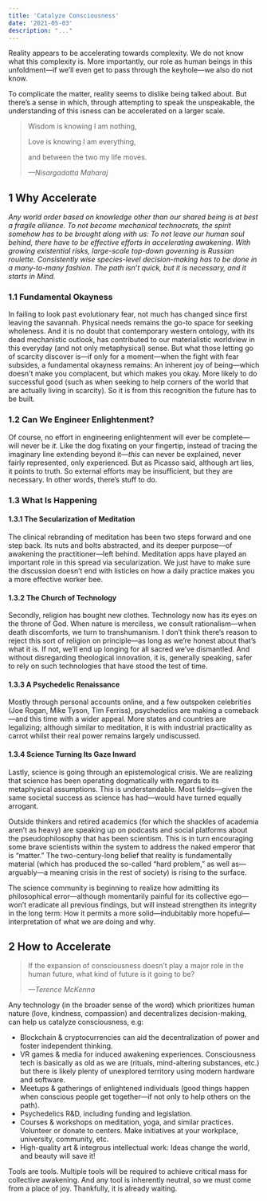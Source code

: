```yaml
---
title: 'Catalyze Consciousness'
date: '2021-05-03'
description: "..."
---
```


Reality appears to be accelerating towards complexity. We do not know what this complexity is. More importantly, our role as human beings in this unfoldment—if we’ll even get to pass through the keyhole—we also do not know.

To complicate the matter, reality seems to dislike being talked about. But there’s a sense in which, through attempting to speak the unspeakable, the understanding of this isness can be accelerated on a larger scale.

> Wisdom is knowing I am nothing,
>
> Love is knowing I am everything,
>
> and between the two my life moves.
>
> <cite>—Nisargadatta Maharaj</cite>

## 1 Why Accelerate

_Any world order based on knowledge other than our shared being is at best a fragile alliance. To not become mechanical technocrats, the spirit somehow has to be brought along with us: To not leave our human soul behind, there have to be effective efforts in accelerating awakening. With growing existential risks, large-scale top-down governing is Russian roulette. Consistently wise species-level decision-making has to be done in a many-to-many fashion. The path isn’t quick, but it is necessary, and it starts in Mind._

### 1.1 Fundamental Okayness

In failing to look past evolutionary fear, not much has changed since first leaving the savannah. Physical needs remains the go-to space for seeking wholeness. And it is no doubt that contemporary western ontology, with its dead mechanistic outlook, has contributed to our materialistic worldview in this everyday (and not only metaphysical) sense. But what those letting go of scarcity discover is—if only for a moment—when the fight with fear subsides, a fundamental okayness remains: An inherent joy of being—which doesn't make you complacent, but which makes you okay. More likely to do successful good (such as when seeking to help corners of the world that are actually living in scarcity). So it is from this recognition the future has to be built.

### 1.2 Can We Engineer Enlightenment?

Of course, no effort in engineering enlightenment will ever be complete—will never be _it._ Like the dog fixating on your fingertip, instead of tracing the imaginary line extending beyond it—_this_ can never be explained, never fairly represented, only experienced. But as Picasso said, although art lies, it points to truth. So external efforts may be insufficient, but they are necessary. In other words, there’s stuff to do.

### 1.3 What Is Happening

#### 1.3.1 The Secularization of Meditation

The clinical rebranding of meditation has been two steps forward and one step back. Its nuts and bolts abstracted, and its deeper purpose—of awakening the practitioner—left behind. Meditation apps have played an important role in this spread via secularization. We just have to make sure the discussion doesn’t end with listicles on how a daily practice makes you a more effective worker bee.

#### 1.3.2 The Church of Technology

Secondly, religion has bought new clothes. Technology now has its eyes on the throne of God. When nature is merciless, we consult rationalism—when death discomforts, we turn to transhumanism. I don’t think there‘s reason to reject this sort of religion on principle—as long as we’re honest about that’s what it is. If not, we’ll end up longing for all sacred we’ve dismantled. And without disregarding theological innovation, it is, generally speaking, safer to rely on such technologies that have stood the test of time.

#### 1.3.3 A Psychedelic Renaissance

Mostly through personal accounts online, and a few outspoken celebrities (Joe Rogan, Mike Tyson, Tim Ferriss), psychedelics are making a comeback—and this time with a wider appeal. More states and countries are legalizing; although similar to meditation, it is with industrial practicality as carrot whilst their real power remains largely undiscussed.

#### 1.3.4 Science Turning Its Gaze Inward

Lastly, science is going through an epistemological crisis. We are realizing that science has been operating dogmatically with regards to its metaphysical assumptions. This is understandable. Most fields—given the same societal success as science has had—would have turned equally arrogant.

Outside thinkers and retired academics (for which the shackles of academia aren’t as heavy) are speaking up on podcasts and social platforms about the pseudophilosophy that has been scientism. This is in turn encouraging some brave scientists within the system to address the naked emperor that is “matter.” The two-century-long belief that reality is fundamentally material (which has produced the so-called “hard problem,” as well as—arguably—a meaning crisis in the rest of society) is rising to the surface.

The science community is beginning to realize how admitting its philosophical error—although momentarily painful for its collective ego—won’t eradicate all previous findings, but will instead strengthen its integrity in the long term: How it permits a more solid—indubitably more hopeful—interpretation of what we are doing and why.

## 2 How to Accelerate

> If the expansion of consciousness doesn’t play a major role in the human future, what kind of future is it going to be?
>
> <cite>—Terence McKenna</cite>

Any technology (in the broader sense of the word) which prioritizes human nature (love, kindness, compassion) and decentralizes decision-making, can help us catalyze consciousness, e.g:

- Blockchain & cryptocurrencies can aid the decentralization of power and foster independent thinking.
- VR games & media for induced awakening experiences. Consciousness tech is basically as old as we are (rituals, mind-altering substances, etc.) but there is likely plenty of unexplored territory using modern hardware and software.
- Meetups & gatherings of enlightened individuals (good things happen when conscious people get together—if not only to help others on the path).
- Psychedelics R&D, including funding and legislation.
- Courses & workshops on meditation, yoga, and similar practices. Volunteer or donate to centers. Make initiatives at your workplace, university, community, etc.
- High-quality art & integrous intellectual work: Ideas change the world, and beauty will save it!

Tools are tools. Multiple tools will be required to achieve critical mass for collective awakening. And any tool is inherently neutral, so we must come from a place of joy. Thankfully, it is already waiting.
